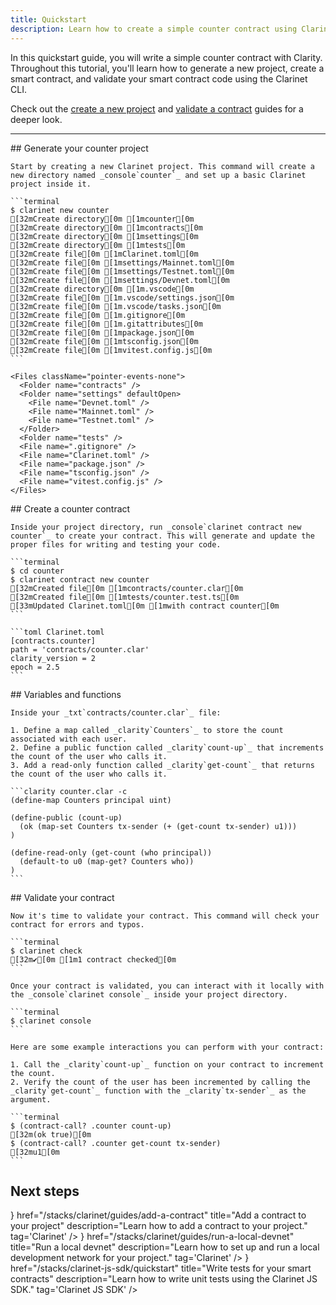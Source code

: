 ```yaml
---
title: Quickstart
description: Learn how to create a simple counter contract using Clarinet.
---
```



In this quickstart guide, you will write a simple counter contract with Clarity. Throughout this tutorial, you'll learn how to generate a new project, create a smart contract, and validate your smart contract code using the Clarinet CLI.

Check out the [create a new project](/stacks/clarinet/guides/create-a-new-project) and [validate a contract](/stacks/clarinet/guides/validate-a-contract) guides for a deeper look.

---

<Steps>
  <Step>
    ## Generate your counter project
  
    Start by creating a new Clarinet project. This command will create a new directory named _console`counter`_ and set up a basic Clarinet project inside it.

    ```terminal
    $ clarinet new counter
    [32mCreate directory[0m [1mcounter[0m
    [32mCreate directory[0m [1mcontracts[0m
    [32mCreate directory[0m [1msettings[0m
    [32mCreate directory[0m [1mtests[0m
    [32mCreate file[0m [1mClarinet.toml[0m
    [32mCreate file[0m [1msettings/Mainnet.toml[0m
    [32mCreate file[0m [1msettings/Testnet.toml[0m
    [32mCreate file[0m [1msettings/Devnet.toml[0m
    [32mCreate directory[0m [1m.vscode[0m
    [32mCreate file[0m [1m.vscode/settings.json[0m
    [32mCreate file[0m [1m.vscode/tasks.json[0m
    [32mCreate file[0m [1m.gitignore[0m
    [32mCreate file[0m [1m.gitattributes[0m
    [32mCreate file[0m [1mpackage.json[0m
    [32mCreate file[0m [1mtsconfig.json[0m
    [32mCreate file[0m [1mvitest.config.js[0m
    ```

    <Files className="pointer-events-none">
      <Folder name="contracts" />
      <Folder name="settings" defaultOpen>
        <File name="Devnet.toml" />
        <File name="Mainnet.toml" />
        <File name="Testnet.toml" />
      </Folder>
      <Folder name="tests" />
      <File name=".gitignore" />
      <File name="Clarinet.toml" />
      <File name="package.json" />
      <File name="tsconfig.json" />
      <File name="vitest.config.js" />
    </Files>
  </Step>
  <Step>
    ## Create a counter contract
  
    Inside your project directory, run _console`clarinet contract new counter`_ to create your contract. This will generate and update the proper files for writing and testing your code.

    ```terminal
    $ cd counter
    $ clarinet contract new counter
    [32mCreated file[0m [1mcontracts/counter.clar[0m
    [32mCreated file[0m [1mtests/counter.test.ts[0m
    [33mUpdated Clarinet.toml[0m [1mwith contract counter[0m
    ```

    ```toml Clarinet.toml
    [contracts.counter]
    path = 'contracts/counter.clar'
    clarity_version = 2
    epoch = 2.5
    ```
  </Step>
  <Step>
    ## Variables and functions
  
    Inside your _txt`contracts/counter.clar`_ file:

    1. Define a map called _clarity`Counters`_ to store the count associated with each user.
    2. Define a public function called _clarity`count-up`_ that increments the count of the user who calls it.
    3. Add a read-only function called _clarity`get-count`_ that returns the count of the user who calls it.

    ```clarity counter.clar -c
    (define-map Counters principal uint)

    (define-public (count-up)
      (ok (map-set Counters tx-sender (+ (get-count tx-sender) u1)))
    )

    (define-read-only (get-count (who principal))
      (default-to u0 (map-get? Counters who))
    )
    ```
  </Step>
  <Step>
    ## Validate your contract
  
    Now it's time to validate your contract. This command will check your contract for errors and typos.

    ```terminal
    $ clarinet check
    [32m✔[0m [1m1 contract checked[0m
    ```

    Once your contract is validated, you can interact with it locally with the _console`clarinet console`_ inside your project directory.

    ```terminal
    $ clarinet console
    ```

    Here are some example interactions you can perform with your contract:

    1. Call the _clarity`count-up`_ function on your contract to increment the count.
    2. Verify the count of the user has been incremented by calling the _clarity`get-count`_ function with the _clarity`tx-sender`_ as the argument.
    
    ```terminal
    $ (contract-call? .counter count-up)
    [32m(ok true)[0m
    $ (contract-call? .counter get-count tx-sender)
    [32mu1[0m
    ```
  </Step>
</Steps>

## Next steps

<Cards>
  <SecondaryCard
    icon={<Clarinet />}
    href="/stacks/clarinet/guides/add-a-contract"
    title="Add a contract to your project"
    description="Learn how to add a contract to your project."
    tag='Clarinet'
  />
  <SecondaryCard
    icon={<Clarinet />}
    href="/stacks/clarinet/guides/run-a-local-devnet"
    title="Run a local devnet"
    description="Learn how to set up and run a local development network for your project."
    tag='Clarinet'
  />
  <SecondaryCard
    icon={<Js />}
    href="/stacks/clarinet-js-sdk/quickstart"
    title="Write tests for your smart contracts"
    description="Learn how to write unit tests using the Clarinet JS SDK."
    tag='Clarinet JS SDK'
  />
</Cards>